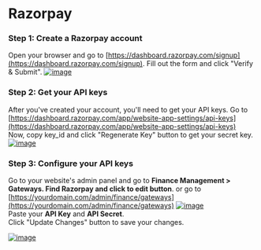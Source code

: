 # Razorpay

### Step 1: Create a Razorpay account
Open your browser and go to [https://dashboard.razorpay.com/signup](https://dashboard.razorpay.com/signup). Fill out the form and click "Verify & Submit".
[![image](https://www.linkpicture.com/q/Web-capture_5-3-2023_1378_easy.razorpay.com.jpeg)](https://www.linkpicture.com/view.php?img=LPic64043fdfab4931925151950)

### Step 2: Get your API keys
After you've created your account, you'll need to get your API keys. Go to [https://dashboard.razorpay.com/app/website-app-settings/api-keys](https://dashboard.razorpay.com/app/website-app-settings/api-keys) <br/>
Now, copy key_id and click "Regenerate Key" button to get your secret key.
[![image](https://www.linkpicture.com/q/Web-capture_5-3-2023_131317_dashboard.razorpay.com.jpeg)](https://www.linkpicture.com/view.php?img=LPic640441198713b549056968)

### Step 3: Configure your API keys
Go to your website's admin panel and go to **Finance Management > Gateways. Find Razorpay and click to edit button**. or go to [https://yourdomain.com/admin/finance/gateways](https://yourdomain.com/admin/finance/gateways)
[![image](https://www.linkpicture.com/q/1_412.png)](https://www.linkpicture.com/view.php?img=LPic6416f49b09b10750624701)
<br/>
Paste your **API Key** and **API Secret**. <br/>
Click "Update Changes" button to save your changes.

[![image](https://www.linkpicture.com/q/2_1194.png)](https://www.linkpicture.com/view.php?img=LPic6416f49b09b10750624701)